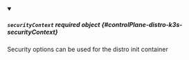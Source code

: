 
<details className="config-field" data-expandable="false" open>
<summary>

##### `securityContext` <span className="config-field-required" data-required="false">required</span> <span className="config-field-type">object</span> <span className="config-field-default"></span> <span className="config-field-enum"></span> {#controlPlane-distro-k3s-securityContext}

Security options can be used for the distro init container

</summary>



</details>
